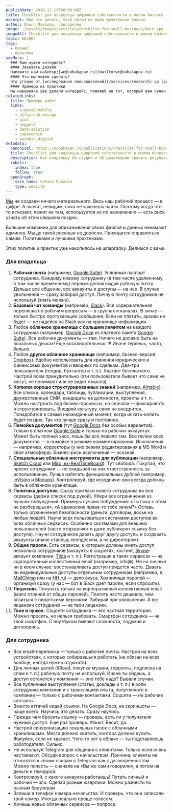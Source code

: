 ```yaml
---
publishDate: 2018-12-19T00:00:00Z
title: Checklist для владельца цифровой собственности в малом бизнесе
excerpt: Или что делать, чтоб потом не было мучительно больно.
author: Ольга Павлова, совладелец
image: ~/assets/images/articles/checklist-for-small-business/main.jpg
imageAlt: Checklist для владельца цифровой собственности в малом бизнесе
topic: БИЗНЕС
tags:
  - бизнес
  - практика
seeMore: |
  ### Вам нужен интерфейс?
  #### Заказать дизайн
  Напишите нам на&nbsp;[we@sobakapav.ru](mailto:we@sobakapav.ru)
  #### Что мы можем сделать?
  Что угодно от [исследования пользователей](/services/research) до [дизайна интерфейса под ключ](/services/ux-design). 
  #### Примеры из практики
  Мы наверняка уже делали интерфейс, пожожий на тот, который вам нужен. [Проверьте](https://sobakapav.ru/portfolio).
relatedLinks:
  title: Примеры работ
  links:
    - e-gorod-mobile
    - alfastrah-design
    - qiwi
    - anggell
    - data-solution
    - zapovednik
    - pushkin-digital
metadata:
  canonical: https://sobakapav.ru/publications/checklist-for-small-business
  title: Checklist для владельца цифровой собственности в малом бизнесе • Дизайн интерфейсов и бизнес
  description: Как владельцу UX-студии и UX-дизайнерам хранить результаты проектирования интерфейсов и прочую цифровую собственность так, чтоб потом не было мучительно больно.
  robots:
    index: true
    follow: true
  openGraph:
    site_name: Собака Павлова
    type: website
---
```



[Мы](https://sobakapav.ru/) не создаем ничего материального. Весь наш рабочий процесс — в цифре. А значит, невидим, пока не захочешь найти. Поэтому когда что-то исчезает, лежит не там, используется не по назначению — есть риск узнать об этом слишком поздно.

Большие компании для обихаживания своих файлов и данных нанимают админов. Мы до такой роскоши не доросли. Приходится справляться самим. Политиками и лучшими практиками.

Этих политик и практик уже накопилось на шпаргалку. Делимся с вами.

### Для владельца

1. **Рабочая почта** (например, [Google Suite](https://gsuite.google.com/)). Условный паспорт сотрудника. Каждому новому сотруднику (в том числе удаленному, в том числе временному) первым делом выдай рабочую почту. Дальше всё общение, все аккаунты и доступы — на нее. В случае увольнения — сразу забирай доступ. Личную почту сотрудников не используй (знать можно).
2. **Базовый чат команды** (например, [Slack](https://slack.com/)). Вся содержательная переписка по рабочим вопросам — в группах и каналах. В личке — только быстро протухающие сообщения. Если не платить, архива не будет — не надейся на Slack как на хранилище информации.
3. Любое **облачное хранилище с большим лимитом** на каждого сотрудника (например, [Google Drive](https://drive.google.com/) из платного пакета [Google Suite](https://gsuite.google.com/)). Все рабочие документы — там. Ничего не должно быть на локальных дисках! Еще восклицательных: !!! Иначе теряешь, часто, больно.
4. Любое **другое облачное хранилище** (например, бизнес-версия [Dropbox](https://www.dropbox.com/)). Удобно использовать для хранения юридических и финансовых документов и вводных по сделкам. Два-три пользователя (гендир, бухгалтер и т. п.). Хватает бесплатного. Настрой всем принудительно (эти пользователи бывает что сами не могут, не понимают или не видят смысла).
5. **Копилка хорошо структурированных знаний** (например, [Airtable](https://airtable.com/)). Все списки, календари, таблицы, публикации, выступления, дружественные СМИ, кандидаты на должности, проекты и т. п. Можно настроить под бизнес-процессы, но сначала — фиксировать и структурировать. Внедряй культуру, само не внедрится. Понадобится в самый неожиданный момент, когда искать-копить будет поздно. Так что лучше сразу и постоянно.
6. **Помойка документов** (тут [Google Docs](https://docs.google.com/) без особых вариантов). Только в платном [Google Suite](https://gsuite.google.com/) и только на рабочих аккаунтах. Может быть полный хаос, лишь бы всё лежало там. Все review всех документов — в помойке в режиме комментирования. Исключения — например, корректоры (у них режим редактирования в MS Word и своя атмосфера). Бизнес-риск исключений — осознай.
7. **Специальные облачные инструменты для публикации** (например, [Sketch Cloud](https://sketch.cloud/) или [Miro, ex-RealTimeBoard](https://miro.com/)). Тут свобода. Покупай, что просят сотрудники — но скидывай на них ответственность за использование. Лучше избегать функциональных дублей (например, [InVision](https://www.invisionapp.com/) и [Moqups](https://moqups.com/)). Контролируй, где исходники: они всегда должны быть в облачном хранилище.
8. **Политика доступов**. Сразу пригласи нового сотрудника во все сервисы (держи список под рукой). Убери все ограничения из лучших побуждений. Примеры лучших побуждений: «Ты пока с этим не разберешься», «А админские права-то тебе зачем?» Оставь только ограничения безопасности (деньги, договоры, досье на любых людей). Научи всех пользоваться системами доступов во всех облачных сервисах. Особенно системами для внешних пользователей (часто отправляют и даже публикуют ссылку без доступа). Научи сотрудников давать друг другу доступы и создавать аккаунты (иначе станешь хелпдеском, а не директором).
9. **Общие пароли.** Есть сервисы, к которым должны иметь доступ несколько сотрудников (аккаунты в соцсетях, хостинг, [Skype](https://www.skype.com/)-аккаунт компании, [Tilda](https://tilda.cc/) и т. п.). Регистрация в таких сервисах — на корпоративный коллективный email (например, info@). Не на личный ни в коем случае: восстанавливать доступ придется часто. Давать ли индивидуальные доступы отдельным сотрудникам (например, в [MailChimp](https://mailchimp.com/) или на [HH.ru](https://hh.ru/)) — дело вкуса. Хранилище паролей — организуй сразу (у нас — бот в Slack дает пароли, если спросить).
10. **Лицензии.** Покупать только на корпоративный коллективный email (мало отличий от общих паролей). Платить часто дешевле, чем возиться с пиратскими версиями. Забирай при увольнении. А вот лицензии сотрудника — не твои лицензии.
11. **Твое и чужое.** Соцсети сотрудника — его частная территория. Можно просить, но нельзя требовать. Смартфон сотрудника — не твой смартфон. С ноутбуком бывают сложности, подумай и договорись.

### Для сотрудника

- Вся email-переписка — только с рабочей почты. Настрой на всех устройствах, с которых собираешься работать (не обязан на всех вообще, иногда нужно отдыхать).
- Для личных целей (iCloud, покупка музыки, торренты, подписка на спам и т. п.) рабочую почту не используй. Иначе ты уйдешь, а доступ останется у компании — оно тебе надо? Бывали случаи.
- Все публичные выступления (статьи, доклады и т. п.) в роли сотрудника компании и с трансляцией опыта, полученного в компании — только с рабочими контактами. Соцсети — не рабочие контакты.
- Вместо аттачей кидай ссылки. На Google Docs, на скриншоты — чаще всего. Научись это делать. Сразу научись.
- Прежде чем бросить ссылку — проверь, есть ли у получателя нужный доступ. Еще раз проверь. Убьют. Бесит, да.
- Настрой синхронизацию локальных папок с облачными хранилищами. Места должно хватить, контора должна купить. Жалуйся, если не хватает. Чего-то нет в облаке — ты подставляешь работодателя. Сильно.
- Не используй Telegram для общения с клиентами. Только если очень настаивают. Обсуди вопрос с начальством. Причина: клиенты не относятся к своим словам в Telegram как к договоренностям. Можно попасть — сначала на «Вы же сами говорили», а потом на деньги и геморрой.
- Контролируй, с какого аккаунта работаешь! Путать личный и рабочий — зло. Сделай разные юзерпики. Можно разнести по разным браузерам.
- Запиши в телефон номера начальства. И проверь, что они записали твой номер. Иногда реально проще голосом.
- Хочешь новых облачных сервисов — попроси.
